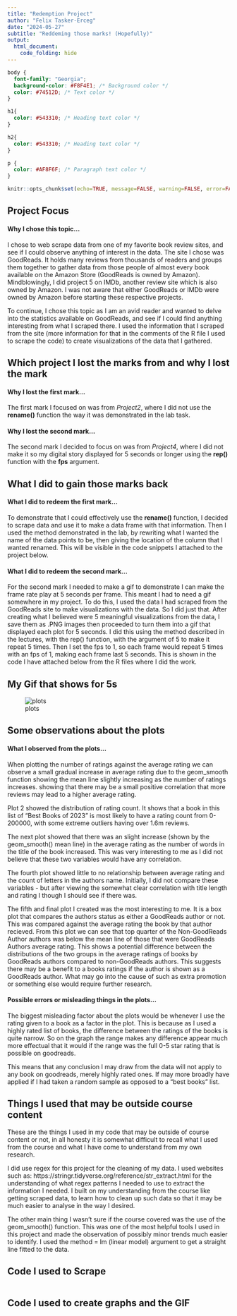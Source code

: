---
title: "Redemption Project"
author: "Felix Tasker-Erceg"
date: "2024-05-27"
subtitle: "Reddeming those marks! (Hopefully)"
output:
  html_document:
    code_folding: hide
---


```{css echo=FALSE}
body {
  font-family: "Georgia";
  background-color: #F8F4E1; /* Background color */
  color: #74512D; /* Text color */
}

h1{
  color: #543310; /* Heading text color */
}

h2{
  color: #543310; /* Heading text color */
}

p {
  color: #AF8F6F; /* Paragraph text color */
}
```

```{r setup, include=FALSE}
knitr::opts_chunk$set(echo=TRUE, message=FALSE, warning=FALSE, error=FALSE)
```

## Project Focus
#### Why I chose this topic...
I chose to web scrape data from one of my favorite book review sites, and see if I could observe anything of interest in the data. The site I chose was GoodReads. It holds many reviews from thousands of readers and groups them together to gather data from those people of almost every book available on the Amazon Store (GoodReads is owned by Amazon). Mindblowingly, I did project 5 on IMDb, another review site which is also owned by Amazon. I was not aware that either GoodReads or IMDb were owned by Amazon before starting these respective projects.

To continue, I chose this topic as I am an avid reader and wanted to delve into the statistics available on GoodReads, and see if I could find anything interesting from what I scraped there. I used the information that I scraped from the site (more information for that in the comments of the R file I used to scrape the code) to create visualizations of the data that I gathered.

## Which project I lost the marks from and why I lost the mark
#### Why I lost the first mark...
The first mark I focused on was from *Project2*, where I did not use the **rename()** function the way it was demonstrated in the lab task. 

#### Why I lost the second mark...
The second mark I decided to focus on was from *Project4*, where I did not make it so my digital story displayed for 5 seconds or longer using the **rep()** function with the **fps** argument.

## What I did to gain those marks back
#### What I did to redeem the first mark...
To demonstrate that I could effectively use the **rename()** function, I decided to scrape data and use it to make a data frame with that information. Then I used the method demonstrated in the lab, by rewriting what I wanted the name of the data points to be, then giving the location of the column that I wanted renamed. This will be visible in the code snippets I attached to the project below.

#### What I did to redeem the second mark...
For the second mark I needed to make a gif to demonstrate I can make the frame rate play at 5 seconds per frame. This meant I had to need a gif somewhere in my project. To do this, I used the data I had scraped from the GoodReads site to make visualizations with the data. So I did just that. After creating what I believed were 5 meaningful visualizations from the data, I save them as .PNG images then proceeded to turn them into a gif that displayed each plot for 5 seconds. I did  this using the method described in the lectures, with the rep() function, with the argument of 5 to make it repeat 5 times. Then I set the fps to 1, so each frame would repeat 5 times with an fps of 1, making each frame last 5 seconds. This is shown in the code I have attached below from the R files where I did the work.


## My Gif that shows for 5s
![plots](plots.gif)

## Some observations about the plots
#### What I observed from the plots...
When plotting the number of ratings against the average rating we can observe a small gradual increase in average rating due to the geom_smooth function showing the mean line slightly increasing as the number of ratings increases. showing that there may be a small positive correlation that more reviews may lead to a higher average rating.

Plot 2 showed the distribution of rating count. It shows that a book in this list of "Best Books of 2023" is most likely to have a rating count from 0-200000, with some extreme outliers having over 1.6m reviews.

The next plot showed that there was an slight increase (shown by the geom_smooth() mean line) in the average rating as the number of words in the title of the book increased. This was very interesting to me as I did not believe that these two variables would have any correlation. 

The fourth plot showed little to no relationship between average rating and the count of letters in the authors name. Initially, I did not compare these variables - but after viewing the somewhat clear correlation with title length and rating I though I should see if there was.

The fifth and final plot I created was the most interesting to me. It is a box plot that compares the authors status as either a GoodReads author or not. This was compared against the average rating the book by that author recieved. From this plot we can see that top quarter of the Non-GoodReads Author authors was below the mean line of those that were GoodReads Authors average rating. This shows a potential difference between the distributions of the two groups in the average ratings of books by GoodReads authors compared to non-GoodReads authors. This suggests there may be a benefit to a books ratings if the author is shown as a GoodReads author. What may go into the cause of such as extra promotion or something else would require further research.

#### Possible errors or misleading things in the plots...
The biggest misleading factor about the plots would be whenever I use the rating given to a book as a factor in the plot. This is because as I used a highly rated list of books, the difference between the ratings of the books is quite narrow. So on the graph the range makes any difference appear much more effectual that it would if the range was the full 0-5 star rating that is possible on goodreads.  

This means that any conclusion I may draw from the data will not apply to any book on goodreads, merely highly rated ones. If may more broadly have applied if I had taken a random sample as opposed to a "best books" list. 

## Things I used that may be outside course content
These are the things I used in my code that may be outside of course content or not, in all honesty it is somewhat difficult to recall what I used from the course and what I have come to understand from my own research. 

I did use regex for this project for the cleaning of my data. I used websites such as: https://stringr.tidyverse.org/reference/str_extract.html for the understanding of what regex patterns I needed to use to extract the information I needed. I built on my understanding from the course like getting scraped data, to learn how to clean up such data so that it may be much easier to analyse in the way I desired. 

The other main thing I wasn't sure if the course covered was the use of the geom_smooth() function. This was one of the most helpful tools I used in this project and made the observation of possibly minor trends much easier to identify. I used the method = lm (linear model) argument to get a straight line fitted to the data.

## Code I used to Scrape
```{r file='exploration.R'}

```

## Code I used to create graphs and the GIF
```{r file='graphs.R'}

```

